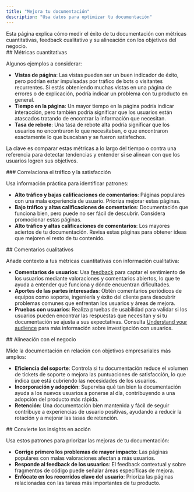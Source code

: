 ```yaml
---
title: "Mejora tu documentación"
description: "Usa datos para optimizar tu documentación"
---
```


<Tip>
  Esta página explica cómo medir el éxito de tu documentación con métricas cuantitativas, feedback cualitativo y su alineación con los objetivos del negocio.
</Tip>

<div id="quantitative-metrics">
  ## Métricas cuantitativas
</div>

Algunos ejemplos a considerar:

* **Vistas de página**: Las vistas pueden ser un buen indicador de éxito, pero podrían estar impulsadas por tráfico de bots o visitantes recurrentes. Si estás obteniendo muchas vistas en una página de errores o de explicación, podría indicar un problema con tu producto en general.
* **Tiempo en la página**: Un mayor tiempo en la página podría indicar interacción, pero también podría significar que los usuarios están atascados tratando de encontrar la información que necesitan.
* **Tasa de rebote**: Una tasa de rebote alta podría significar que los usuarios no encontraron lo que necesitaban, o que encontraron exactamente lo que buscaban y se fueron satisfechos.

La clave es comparar estas métricas a lo largo del tiempo o contra una referencia para detectar tendencias y entender si se alinean con que los usuarios logren sus objetivos.

<div id="correlate-traffic-and-satisfaction">
  ### Correlaciona el tráfico y la satisfacción
</div>

Usa información práctica para identificar patrones:

* **Alto tráfico y bajas calificaciones de comentarios**: Páginas populares con una mala experiencia de usuario. Prioriza mejorar estas páginas.
* **Bajo tráfico y altas calificaciones de comentarios**: Documentación que funciona bien, pero puede no ser fácil de descubrir. Considera promocionar estas páginas.
* **Alto tráfico y altas calificaciones de comentarios**: Los mayores aciertos de tu documentación. Revisa estas páginas para obtener ideas que mejoren el resto de tu contenido.

<div id="qualitative-feedback">
  ## Comentarios cualitativos
</div>

Añade contexto a tus métricas cuantitativas con información cualitativa:

* **Comentarios de usuarios**: Usa [feedback](/es/insights/feedback) para captar el sentimiento de los usuarios mediante valoraciones y comentarios abiertos, lo que te ayuda a entender qué funciona y dónde encuentran dificultades.
* **Aportes de las partes interesadas**: Obtén comentarios periódicos de equipos como soporte, ingeniería y éxito del cliente para descubrir problemas comunes que enfrentan los usuarios y áreas de mejora.
* **Pruebas con usuarios**: Realiza pruebas de usabilidad para validar si los usuarios pueden encontrar las respuestas que necesitan y si tu documentación se ajusta a sus expectativas. Consulta [Understand your audience](/es/guides/understand-your-audience) para más información sobre investigación con usuarios.

<div id="business-alignment">
  ## Alineación con el negocio
</div>

Mide la documentación en relación con objetivos empresariales más amplios:

* **Eficiencia del soporte**: Controla si tu documentación reduce el volumen de tickets de soporte o mejora las puntuaciones de satisfacción, lo que indica que está cubriendo las necesidades de los usuarios.
* **Incorporación y adopción**: Supervisa qué tan bien la documentación ayuda a los nuevos usuarios a ponerse al día, contribuyendo a una adopción del producto más rápida.
* **Retención**: Una documentación bien mantenida y fácil de seguir contribuye a experiencias de usuario positivas, ayudando a reducir la rotación y a mejorar las tasas de retención.

<div id="put-insights-into-action">
  ## Convierte los insights en acción
</div>

Usa estos patrones para priorizar las mejoras de tu documentación:

* **Corrige primero los problemas de mayor impacto**: Las páginas populares con malas valoraciones afectan a más usuarios.
* **Responde al feedback de los usuarios**: El feedback contextual y sobre fragmentos de código puede señalar áreas específicas de mejora.
* **Enfócate en los recorridos clave del usuario**: Prioriza las páginas relacionadas con las tareas más importantes de tu producto.